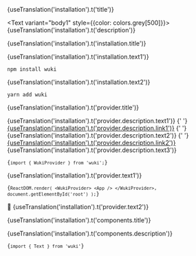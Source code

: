 
<Meta title="Getting Start/Installation" />

<Text tag="h1">
  {useTranslation('installation').t('title')}
</Text>

<Text variant="body1" style={{color: colors.grey[500]}}>{useTranslation('installation').t('description')}</Text>

<Text tag="h2" variant="h4">{useTranslation('installation').t('installation.title')}</Text>

<Text variant="body2">{useTranslation('installation').t('installation.text1')}</Text>

<Code>npm install wuki</Code>

<Text variant="body2">{useTranslation('installation').t('installation.text2')}</Text>

<Code>yarn add wuki</Code>

<Text tag="h2" variant="h4">{useTranslation('installation').t('provider.title')}</Text>

<Text variant="body2">
  {useTranslation('installation').t('provider.description.text1')}
  {' '}
  <a href="?path=/docs/getting-start-theming--page">{useTranslation('installation').t('provider.description.link1')}</a>
  {' '}
  {useTranslation('installation').t('provider.description.text2')}
  {' '}
  <a href="https://necolas.github.io/normalize.css/">{useTranslation('installation').t('provider.description.link2')}</a>
  {useTranslation('installation').t('provider.description.text3')}
</Text>

<Code>{`import { WukiProvider } from 'wuki';`}</Code>

<Text variant="body2">{useTranslation('installation').t('provider.text1')}</Text>

<Code>{`ReactDOM.render(
  <WukiProvider>
    <App />
  </WukiProvider>,
  document.getElementById('root')
);`}</Code>

<Text variant="small">🚨 {useTranslation('installation').t('provider.text2')}</Text>

<Text tag="h2" variant="h4">{useTranslation('installation').t('components.title')}</Text>

<Text variant="body2">{useTranslation('installation').t('components.description')}</Text>

<Code>{`import { Text } from 'wuki'`}</Code>